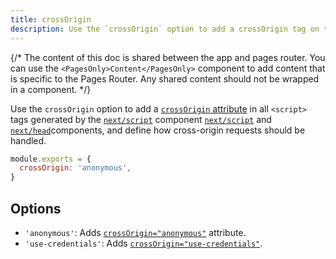 ```yaml
---
title: crossOrigin
description: Use the `crossOrigin` option to add a crossOrigin tag on the `script` tags generated by `next/script`.
---
```


{/* The content of this doc is shared between the app and pages router. You can use the `<PagesOnly>Content</PagesOnly>` component to add content that is specific to the Pages Router. Any shared content should not be wrapped in a component. */}

Use the `crossOrigin` option to add a [`crossOrigin` attribute](https://developer.mozilla.org/en-US/docs/Web/HTML/Attributes/crossorigin) in all `<script>` tags generated by the <AppOnly>[`next/script`](/docs/content/app/building-your-application/optimizing/scripts) component</AppOnly> <PagesOnly>[`next/script`](/docs/content/pages/building-your-application/optimizing/scripts) and [`next/head`](/docs/content/pages/api-reference/components/head)components</PagesOnly>, and define how cross-origin requests should be handled.

```js filename="next.config.js"
module.exports = {
  crossOrigin: 'anonymous',
}
```

## Options

- `'anonymous'`: Adds [`crossOrigin="anonymous"`](https://developer.mozilla.org/en-US/docs/Web/HTML/Attributes/crossorigin#anonymous) attribute.
- `'use-credentials'`: Adds [`crossOrigin="use-credentials"`](https://developer.mozilla.org/en-US/docs/Web/HTML/Attributes/crossorigin#use-credentials).
